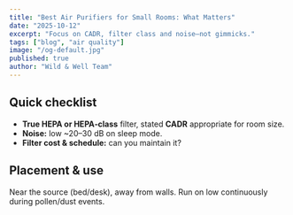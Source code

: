 ```yaml
---
title: "Best Air Purifiers for Small Rooms: What Matters"
date: "2025-10-12"
excerpt: "Focus on CADR, filter class and noise—not gimmicks."
tags: ["blog", "air quality"]
image: "/og-default.jpg"
published: true
author: "Wild & Well Team"
---
```


## Quick checklist
- **True HEPA or HEPA‑class** filter, stated **CADR** appropriate for room size.  
- **Noise:** low ~20–30 dB on sleep mode.  
- **Filter cost & schedule:** can you maintain it?

## Placement & use
Near the source (bed/desk), away from walls. Run on low continuously during pollen/dust events.
